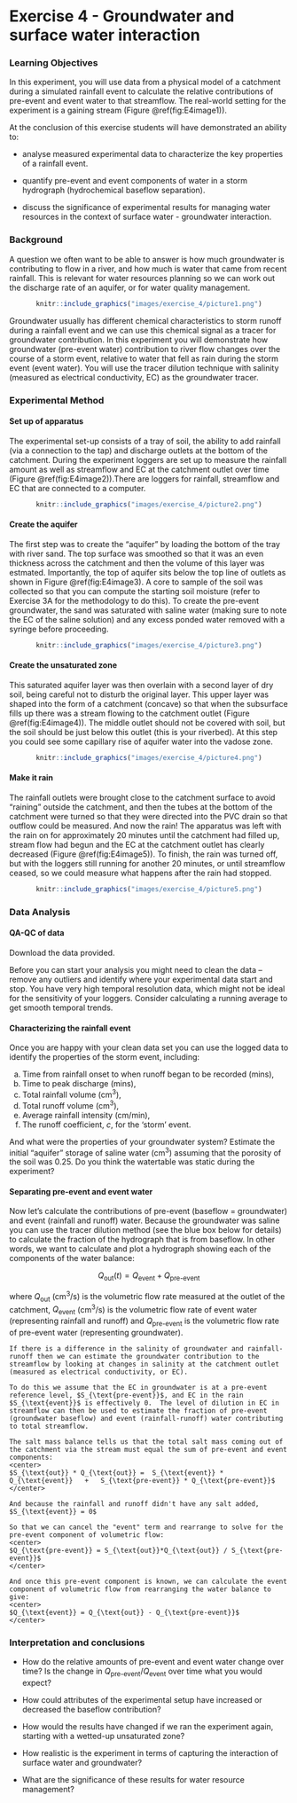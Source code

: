 # Exercise 4 - Groundwater and surface water interaction {#E4_1 .unnumbered}

### Learning Objectives {#E4_2 .unnumbered}

In this experiment, you will use data from a physical model of a catchment during a simulated rainfall event to calculate the relative contributions of pre-event and event water to that streamflow. The real-world setting for the experiment is a gaining stream (Figure \@ref(fig:E4image1)).

At the conclusion of this exercise students will have demonstrated an ability to:

-   analyse measured experimental data to characterize the key properties of a rainfall event.

-   quantify pre-event and event components of water in a storm hydrograph (hydrochemical baseflow separation).

-   discuss the significance of experimental results for managing water resources in the context of surface water - groundwater interaction.

### Background {.unnumbered}

A question we often want to be able to answer is how much groundwater is contributing to flow in a river, and how much is water that came from recent rainfall. This is relevant for water resources planning so we can work out the discharge rate of an aquifer, or for water quality management.

<center>

```r
knitr::include_graphics("images/exercise_4/picture1.png")
```

</center>

Groundwater usually has different chemical characteristics to storm runoff during a rainfall event and we can use this chemical signal as a tracer for groundwater contribution. In this experiment you will demonstrate how groundwater (pre-event water) contribution to river flow changes over the course of a storm event, relative to water that fell as rain during the storm event (event water). You will use the tracer dilution technique with salinity (measured as electrical conductivity, EC) as the groundwater tracer.

### Experimental Method {#E4_3 .unnumbered}

#### Set up of apparatus {#E4_4 .unnumbered}

The experimental set-up consists of a tray of soil, the ability to add rainfall (via a connection to the tap) and discharge outlets at the bottom of the catchment. During the experiment loggers are set up to measure the rainfall amount as well as streamflow and EC at the catchment outlet over time (Figure \@ref(fig:E4image2)).There are loggers for rainfall, streamflow and EC that are connected to a computer.

<center>

```r
knitr::include_graphics("images/exercise_4/picture2.png")
```

</center>

#### Create the aquifer {#E4_5 .unnumbered}

The first step was to create the "aquifer" by loading the bottom of the tray with river sand. The top surface was smoothed so that it was an even thickness across the catchment and then the volume of this layer was estmated. Importantly, the top of aquifer sits below the top line of outlets as shown in Figure \@ref(fig:E4image3). A core to sample of the soil was collected so that you can compute the starting soil moisture (refer to Exercise 3A for the methodology to do this). To create the pre-event groundwater, the sand was saturated with saline water (making sure to note the EC of the saline solution) and any excess ponded water removed with a syringe before proceeding.

<center>

```r
knitr::include_graphics("images/exercise_4/picture3.png")
```

</center>

#### Create the unsaturated zone {#E4_6 .unnumbered}

This saturated aquifer layer was then overlain with a second layer of dry soil, being careful not to disturb the original layer. This upper layer was shaped into the form of a catchment (concave) so that when the subsurface fills up there was a stream flowing to the catchment outlet (Figure \@ref(fig:E4image4)). The middle outlet should not be covered with soil, but the soil should be just below this outlet (this is your riverbed). At this step you could see some capillary rise of aquifer water into the vadose zone.

<center>

```r
knitr::include_graphics("images/exercise_4/picture4.png")
```

</center>

#### Make it rain {#E4_7 .unnumbered}

The rainfall outlets were brought close to the catchment surface to avoid "raining" outside the catchment, and then the tubes at the bottom of the catchment were turned so that they were directed into the PVC drain so that outflow could be measured. And now the rain! The apparatus was left with the rain on for approximately 20 minutes until the catchment had filled up, stream flow had begun and the EC at the catchment outlet has clearly decreased (Figure \@ref(fig:E4image5)). To finish, the rain was turned off, but with the loggers still running for another 20 minutes, or until streamflow ceased, so we could measure what happens after the rain had stopped.

<center>

```r
knitr::include_graphics("images/exercise_4/picture5.png")
```

</center>

### Data Analysis {.unnumbered}

#### QA-QC of data {#E4_10 .unnumbered}

Download the data provided.

Before you can start your analysis you might need to clean the data -- remove any outliers and identify where your experimental data start and stop. You have very high temporal resolution data, which might not be ideal for the sensitivity of your loggers. Consider calculating a running average to get smooth temporal trends.

#### Characterizing the rainfall event {.unnumbered}

Once you are happy with your clean data set you can use the logged data to identify the properties of the storm event, including:

a)  Time from rainfall onset to when runoff began to be recorded (mins),
b)  Time to peak discharge (mins),
c)  Total rainfall volume (cm^3^),
d)  Total runoff volume (cm^3^),
e)  Average rainfall intensity (cm/min),
f)  The runoff coefficient, $c$, for the 'storm' event.

And what were the properties of your groundwater system? Estimate the initial "aquifer" storage of saline water (cm^3^) assuming that the porosity of the soil was 0.25. Do you think the watertable was static during the experiment?

#### Separating pre-event and event water {.unnumbered}

Now let's calculate the contributions of pre-event (baseflow = groundwater) and event (rainfall and runoff) water. Because the groundwater was saline you can use the tracer dilution method (see the blue box below for details) to calculate the fraction of the hydrograph that is from baseflow. In other words, we want to calculate and plot a hydrograph showing each of the components of the water balance:

<center>

$Q_{\text{out}}(t) = Q_{\text{event}} + Q_{\text{pre-event}}$

</center>

where $Q_{\text{out}}$ (cm^3^/s) is the volumetric flow rate measured at the outlet of the catchment, $Q_{\text{event}}$ (cm^3^/s) is the volumetric flow rate of event water (representing rainfall and runoff) and $Q_{\text{pre-event}}$ is the volumetric flow rate of pre-event water (representing groundwater).

```block2
If there is a difference in the salinity of groundwater and rainfall-runoff then we can estimate the groundwater contribution to the streamflow by looking at changes in salinity at the catchment outlet (measured as electrical conductivity, or EC). 

To do this we assume that the EC in groundwater is at a pre-event reference level, $S_{\text{pre-event}}$, and EC in the rain $S_{\text{event}}$ is effectively 0.  The level of dilution in EC in streamflow can then be used to estimate the fraction of pre-event (groundwater baseflow) and event (rainfall-runoff) water contributing to total streamflow.

The salt mass balance tells us that the total salt mass coming out of the catchment via the stream must equal the sum of pre-event and event components: 
<center>
$S_{\text{out}} * Q_{\text{out}} =  S_{\text{event}} * Q_{\text{event}}   +   S_{\text{pre-event}} * Q_{\text{pre-event}}$
</center>

And because the rainfall and runoff didn't have any salt added, $S_{\text{event}} = 0$

So that we can cancel the "event" term and rearrange to solve for the pre-event component of volumetric flow: 
<center>
$Q_{\text{pre-event}} = S_{\text{out}}*Q_{\text{out}} / S_{\text{pre-event}}$
</center>

And once this pre-event component is known, we can calculate the event component of volumetric flow from rearranging the water balance to give:
<center>
$Q_{\text{event}} = Q_{\text{out}} - Q_{\text{pre-event}}$
</center>

```

### Interpretation and conclusions {.unnumbered}

-   How do the relative amounts of pre-event and event water change over time? Is the change in $Q_{\text{pre-event}}/Q_{\text{event}}$ over time what you would expect?

-   How could attributes of the experimental setup have increased or decreased the baseflow contribution?

-   How would the results have changed if we ran the experiment again, starting with a wetted-up unsaturated zone?

-   How realistic is the experiment in terms of capturing the interaction of surface water and groundwater?

-   What are the significance of these results for water resource management?

